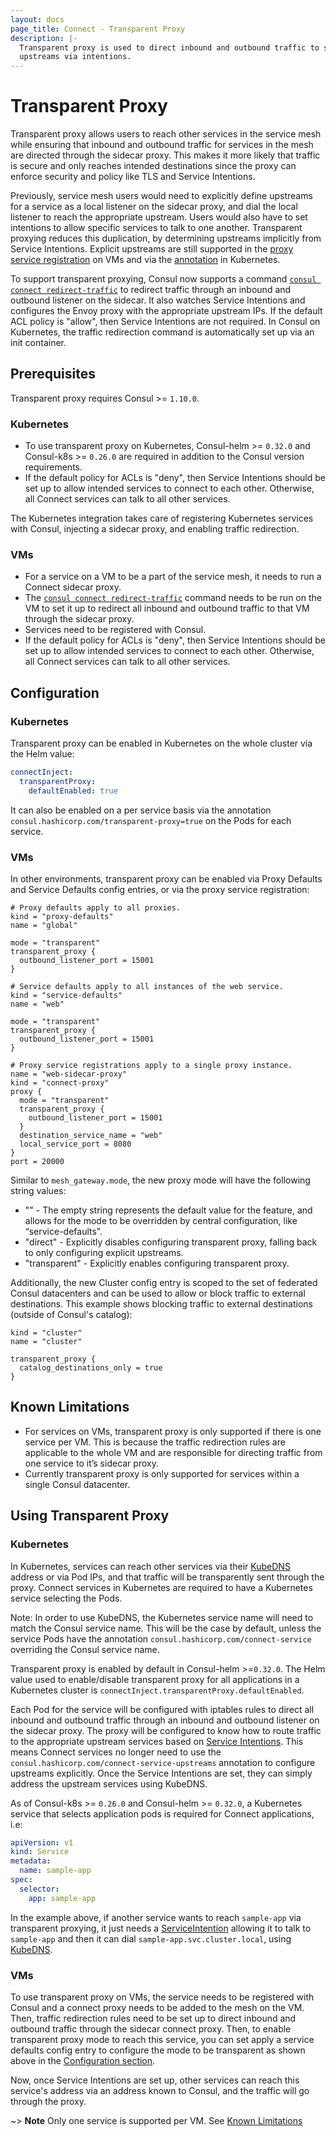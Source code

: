 ```yaml
---
layout: docs
page_title: Connect - Transparent Proxy
description: |-
  Transparent proxy is used to direct inbound and outbound traffic to services via the Envoy proxy and configure
  upstreams via intentions.
---
```


# Transparent Proxy

Transparent proxy allows users to reach other services in the service mesh while ensuring that inbound and outbound
traffic for services in the mesh are directed through the sidecar proxy. This makes it more likely that traffic is secure
and only reaches intended destinations since the proxy can enforce security and policy like TLS and Service Intentions.

Previously, service mesh users would need to explicitly define upstreams for a service as a local listener on the sidecar
proxy, and dial the local listener to reach the appropriate upstream. Users would also have to set intentions to allow
specific services to talk to one another. Transparent proxying reduces this duplication, by determining upstreams
implicitly from Service Intentions. Explicit upstreams are still supported in the [proxy service
registration](/docs/connect/registration/service-registration) on VMs and via the
[annotation](/docs/k8s/connect#consul-hashicorp-com-connect-service-upstreams) in Kubernetes.

To support transparent proxying, Consul now supports a command
[`consul connect redirect-traffic`](/commands/connect/redirect-traffic) to redirect traffic through an inbound and
outbound listener on the sidecar. It also watches Service Intentions and configures the Envoy proxy with the appropriate
upstream IPs. If the default ACL policy is "allow", then Service Intentions are not required. In Consul on Kubernetes,
the traffic redirection command is automatically set up via an init container.

## Prerequisites

Transparent proxy requires Consul >= `1.10.0`.

### Kubernetes

* To use transparent proxy on Kubernetes, Consul-helm >= `0.32.0` and Consul-k8s >= `0.26.0` are required in addition to
the Consul version requirements.
* If the default policy for ACLs is "deny", then Service Intentions should be set up to allow intended services to connect to each other.
Otherwise, all Connect services can talk to all other services.

The Kubernetes integration takes care of registering Kubernetes services with Consul, injecting a sidecar proxy, and
enabling traffic redirection.

### VMs

* For a service on a VM to be a part of the service mesh, it needs to run a Connect sidecar proxy.
* The [`consul connect redirect-traffic`](/commands/connect/redirect-traffic) command needs to be run on the VM to
set it up to redirect all inbound and outbound traffic to that VM through the sidecar proxy.
* Services need to be registered with Consul.
* If the default policy for ACLs is "deny", then Service Intentions should be set up to allow intended services to connect to each other.
Otherwise, all Connect services can talk to all other services.


## Configuration

### Kubernetes

Transparent proxy can be enabled in Kubernetes on the whole cluster via the Helm value:

```yaml
connectInject:
  transparentProxy:
    defaultEnabled: true
```

It can also be enabled on a per service basis via the annotation `consul.hashicorp.com/transparent-proxy=true` on the
Pods for each service.

### VMs

In other environments, transparent proxy can be enabled via Proxy Defaults and Service Defaults config entries, or via
the proxy service registration:
```
# Proxy defaults apply to all proxies.
kind = "proxy-defaults"
name = "global"

mode = "transparent"
transparent_proxy {
  outbound_listener_port = 15001
}
```
```
# Service defaults apply to all instances of the web service.
kind = "service-defaults"
name = "web"

mode = "transparent"
transparent_proxy {
  outbound_listener_port = 15001
}
```
```
# Proxy service registrations apply to a single proxy instance.
name = "web-sidecar-proxy"
kind = "connect-proxy"
proxy {
  mode = "transparent"
  transparent_proxy {
    outbound_listener_port = 15001
  }
  destination_service_name = "web"
  local_service_port = 8080
}
port = 20000
```

Similar to `mesh_gateway.mode`, the new proxy mode will have the following string values:
* "" - The empty string represents the default value for the feature, and allows for the mode to be overridden by
central configuration, like “service-defaults”.
* "direct" - Explicitly disables configuring transparent proxy, falling back to only configuring explicit upstreams.
* "transparent" - Explicitly enables configuring transparent proxy.

Additionally, the new Cluster config entry is scoped to the set of federated Consul datacenters and can be used to allow or block
traffic to external destinations. This example shows blocking traffic to external destinations (outside of Consul's catalog):

```
kind = "cluster"
name = "cluster"

transparent_proxy {
  catalog_destinations_only = true
}
```

## Known Limitations

* For services on VMs, transparent proxy is only supported if there is one service per VM. This is because the traffic
redirection rules are applicable to the whole VM and are responsible for directing traffic from one service to it’s
sidecar proxy.
* Currently transparent proxy is only supported for services within a single Consul datacenter.


## Using Transparent Proxy

### Kubernetes

In Kubernetes, services can reach other services via their
[KubeDNS](https://kubernetes.io/docs/concepts/services-networking/dns-pod-service/) address or via Pod IPs, and that
traffic will be transparently sent through the proxy. Connect services in Kubernetes are required to have a Kubernetes
service selecting the Pods.

Note: In order to use KubeDNS, the Kubernetes service name will need to match the Consul service name. This will be the
case by default, unless the service Pods have the annotation `consul.hashicorp.com/connect-service` overriding the
Consul service name.

Transparent proxy is enabled by default in Consul-helm >=`0.32.0`. The Helm value used to enable/disable transparent
proxy for all applications in a Kubernetes cluster is `connectInject.transparentProxy.defaultEnabled`.

Each Pod for the service will be configured with iptables rules to direct all inbound and outbound traffic through an
inbound and outbound listener on the sidecar proxy. The proxy will be configured to know how to route traffic to the
appropriate upstream services based on [Service
Intentions](/docs/connect/config-entries/service-intentions). This means Connect services no longer
need to use the `consul.hashicorp.com/connect-service-upstreams` annotation to configure upstreams explicitly. Once the
Service Intentions are set, they can simply address the upstream services using KubeDNS.

As of Consul-k8s >= `0.26.0` and Consul-helm >= `0.32.0`, a Kubernetes service that selects application pods is required
for Connect applications, i.e:

```yaml
apiVersion: v1
kind: Service
metadata:
  name: sample-app
spec:
  selector:
    app: sample-app
```

In the example above, if another service wants to reach `sample-app` via transparent proxying, it just needs a
[ServiceIntention](/docs/connect/config-entries/service-intentions) allowing it to talk to
`sample-app` and then it can dial `sample-app.svc.cluster.local`, using
[KubeDNS](https://kubernetes.io/docs/concepts/services-networking/dns-pod-service/).

### VMs
To use transparent proxy on VMs, the service needs to be registered with Consul and a connect proxy needs to be added to
the mesh on the VM. Then, traffic redirection rules need to be set up to direct inbound and outbound traffic through the
sidecar connect proxy. Then, to enable transparent proxy mode to reach this service, you can set apply a service defaults
config entry to configure the mode to be transparent as shown above in the [Configuration section](#configuration).

Now, once Service Intentions are set up, other services can reach this service's address via an address known to Consul,
and the traffic will go through the proxy.

~> **Note** Only one service is supported per VM. See [Known Limitations](#known-limitations)
